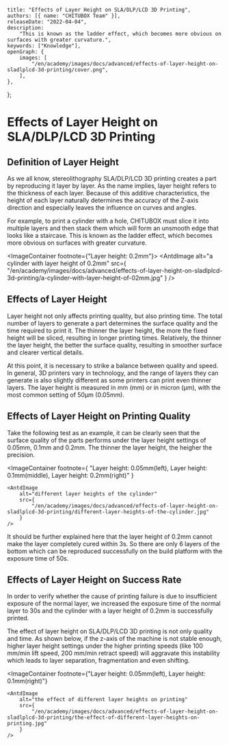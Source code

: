 	title: "Effects of Layer Height on SLA/DLP/LCD 3D Printing",
	authors: [{ name: "CHITUBOX Team" }],
	releaseDate: "2022-04-04",
	description:
		"This is known as the ladder effect, which becomes more obvious on surfaces with greater curvature.",
	keywords: ["Knowledge"],
	openGraph: {
		images: [
			"/en/academy/images/docs/advanced/effects-of-layer-height-on-sladlplcd-3d-printing/cover.png",
		],
	},
};

# Effects of Layer Height on SLA/DLP/LCD 3D Printing

## Definition of Layer Height

As we all know, stereolithography SLA/DLP/LCD 3D printing creates a part by reproducing it layer by layer. As the name implies, layer height refers to the thickness of each layer. Because of this additive characteristics, the height of each layer naturally determines the accuracy of the Z-axis direction and especially leaves the influence on curves and angles.

For example, to print a cylinder with a hole, CHITUBOX must slice it into multiple layers and then stack them which will form an unsmooth edge that looks like a staircase. This is known as the ladder effect, which becomes more obvious on surfaces with greater curvature.

<ImageContainer footnote={"Layer height: 0.2mm"}>
	<AntdImage
		alt="a cylinder with layer height of 0.2mm"
		src={
			"/en/academy/images/docs/advanced/effects-of-layer-height-on-sladlplcd-3d-printing/a-cylinder-with-layer-height-of-02mm.jpg"
		}
	/>
</ImageContainer>

## Effects of Layer Height

Layer height not only affects printing quality, but also printing time. The total number of layers to generate a part determines the surface quality and the time required to print it. The thinner the layer height, the more the fixed height will be sliced, resulting in longer printing times. Relatively, the thinner the layer height, the better the surface quality, resulting in smoother surface and clearer vertical details.

At this point, it is necessary to strike a balance between quality and speed. In general, 3D printers vary in technology, and the range of layers they can generate is also slightly different as some printers can print even thinner layers. The layer height is measured in mm (mm) or in micron (µm), with the most common setting of 50µm (0.05mm).

## Effects of Layer Height on Printing Quality

Take the following test as an example, it can be clearly seen that the surface quality of the parts performs under the layer height settings of 0.05mm, 0.1mm and 0.2mm. The thinner the layer height, the heigher the precision.

<ImageContainer
	footnote={
		"Layer height: 0.05mm(left), Layer height: 0.1mm(middle), Layer height: 0.2mm(right)"
	}
>
	<AntdImage
		alt="different layer heights of the cylinder"
		src={
			"/en/academy/images/docs/advanced/effects-of-layer-height-on-sladlplcd-3d-printing/different-layer-heights-of-the-cylinder.jpg"
		}
	/>
</ImageContainer>

It should be further explained here that the layer height of 0.2mm cannot make the layer completely cured within 3s. So there are only 6 layers of the bottom which can be reproduced successfully on the build platform with the exposure time of 50s.

## Effects of Layer Height on Success Rate

In order to verify whether the cause of printing failure is due to insufficient exposure of the normal layer, we increased the exposure time of the normal layer to 30s and the cylinder with a layer height of 0.2mm is successfully printed.

The effect of layer height on SLA/DLP/LCD 3D printing is not only quality and time. As shown below, if the z-axis of the machine is not stable enough, higher layer height settings under the higher printing speeds (like 100 mm/min lift speed, 200 mm/min retract speed) will aggravate this instability which leads to layer separation, fragmentation and even shifting.

<ImageContainer
	footnote={"Layer height: 0.05mm(left), Layer height: 0.1mm(right)"}
>
	<AntdImage
		alt="the effect of different layer heights on printing"
		src={
			"/en/academy/images/docs/advanced/effects-of-layer-height-on-sladlplcd-3d-printing/the-effect-of-different-layer-heights-on-printing.jpg"
		}
	/>
</ImageContainer>
